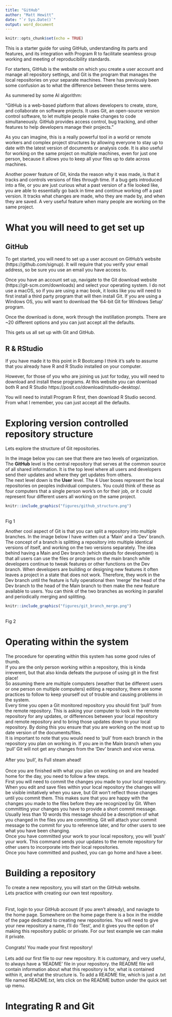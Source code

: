 ```yaml
---
title: "GitHub"
author: "Matt Hewitt"
date: "`r Sys.Date()`"
output: word_document
---
```


```r
knitr::opts_chunk$set(echo = TRUE)
```


This is a starter guide for using GitHub, understanding its parts and features, and its integration with Program R to facilitate seamless group working and meeting of reproducibility standards. 


For starters, GitHub is the website on which you create a user account and manage all repository settings, and Git is the program that manages the local repositories on your separate machines. There has previously been some confusion as to what the difference between these terms were. 

As summered by some AI algorithm:

  "GitHub is a web-based platform that allows developers to create, store, and collaborate on software projects. It uses Git, an open-source version control software, to let multiple people make changes to code simultaneously. GitHub provides access control, bug tracking, and other features to help developers manage their projects."
  
As you can imagine, this is a really powerful tool in a world or remote workers and complex project structures by allowing everyone to stay up to date with the latest version of documents or analysis code. It is also useful for working on the same project on multiple machines, even for just one person, because it allows you to keep all your files up to date across machines.

Another power feature of Git, kinda the reason why it was made, is that it tracks and controls versions of files through time. If a bug gets introduced into a file, or you are just curious what a past version of a file looked like, you are able to essentially go back in time and continue working off a past version. It tracks what changes are made, who they are made by, and when they are saved. A very useful feature when many people are working on the same project. 

# What you will need to get set up

## GitHub

To get started, you will need to set up a user account on GitHub's website (https://github.com/signup). It will require that you verify your email address, so be sure you use an email you have access to. 

Once you have an account set up, navigate to the Git download website (https://git-scm.com/downloads) and select your operating system. I do not use a macOS, so if you are using a mac book, it looks like you will need to first install a third party program that will then install Git. If you are using a Windows OS, you will want to download the '64-bit Git for Windows Setup' program. 

Once the download is done, work through the instillation prompts. There are ~20 different options and you can just accept all the defaults. 

This gets us all set up with Git and GitHub. 

## R & RStudio

If you have made it to this point in R Bootcamp I think it's safe to assume that you already have R and R Studio installed on your computer. 

However, for those of you who are joining us just for today, you will need to download and install these programs. 
At this website you can download both R and R Studio https://posit.co/download/rstudio-desktop/. 

You will need to install Program R first, then download R Studio second. From what I remember, you can just accept all the defaults. 


# Exploring version controlled repository structure

Lets explore the structure of Git repositories. 

In the image below you can see that there are two levels of organization. The **GitHub** level is the central repository that serves at the common source of all shared information. It is the top level where all users and developers send their updates and where they get updates from others.\
The next level down is the **User** level. The 4 User boxes represent the local repositories on peoples individual computers. You could think of these as four computers that a single person work's on for their job, or it could represent four different users all working on the same project. \



```r
knitr::include_graphics("figures/github_structure.png")
```
\
Fig 1
\

Another cool aspect of Git is that you can split a repository into multiple branches. In the image below I have written out a 'Main' and a 'Dev' branch. The concept of a branch is splitting a repository into multiple identical versions of itself, and working on the two versions separately. The idea behind having a Main and Dev branch (which stands for development) is that all users can use the files or programs on the main branch while developers continue to tweak features or other functions on the Dev branch. When developers are building or designing new features it often leaves a project in a state that does not work. Therefore, they work in the Dev branch until the feature is fully operational then 'merge' the head of the Dev branch to the head of the Main branch to then make the new feature available to users. You can think of the two branches as working in parallel and periodically merging and splitting. 


```r
knitr::include_graphics("figures/git_branch_merge.png")
```
\
Fig 2
\

# Operating within the system

The procedure for operating within this system has some good rules of thumb.\
If you are the only person working within a repository, this is kinda irreverent, but that also kinda defeats the purpose of using git in the first place!
\
So assuming there are multiple computers (weather that be different users or one person on multiple computers) editing a repository, there are some practices to follow to keep yourself out of trouble and causing problems in the system.
\
Every time you open a Git monitored repository you should first 'pull' from the remote repository. This is asking your computer to look in the remote repository for any updates, or differences between your local repository and remote repository and to bring those updates down to your local repository. By doing this you ensure that you are working on the most up to date version of the documents/files.\
It is important to note that you would need to 'pull' from each branch in the repository you plan on working in. If you are in the Main branch when you 'pull' Git will not get any changes from the 'Dev' branch and vice versa. \
\
After you 'pull', its Full steam ahead!\
\
Once you are finished with what you plan on working on and are headed home for the day, you need to follow a few steps.\
First you will need to commit the changes you made to your local repository. When you edit and save files within your local repository the changes will be visible imitatively when you save, but Git won't reflect those changes until you commit them. This makes sure that you are happy with the changes you made to the files before they are recognized by Git. When committing your changes you have to provide a short commit message. Usually less than 10 words this message should be a description of what you changed in the files you are committing. Git will attach your commit message to the commit for you to reference later, and for other users to see what you have been changing.\
Once you have committed your work to your local repository, you will 'push' your work. This command sends your updates to the remote repository for other users to incorporate into their local repositories.\
Once you have committed and pushed, you can go home and have a beer. 

# Building a repository

To create a new repository, you will start on the GitHub website.\
Lets practice with creating our own test repository.\
\
\
First, login to your GitHub account (if you aren't already), and naviagte to the home page. 
Somewhere on the home page there is a box in the middle of the page dedicated to creating new repositories. You will need to give your new repository a name, I'll do 'Test', and it gives you the option of making this repository public or private. For our test example we can make it private.\
\
Congrats! You made your first repository!\
\
Lets add our first file to our new repository. It is customary, and very useful, to always have a 'README' file in your repository. the README file will contain information about what this repository is for, what is contained within it, and what the structure is. To add a README file, which is just a .txt file named README.txt, lets click on the README button under the quick set up menu. 




# Integrating R and Git











